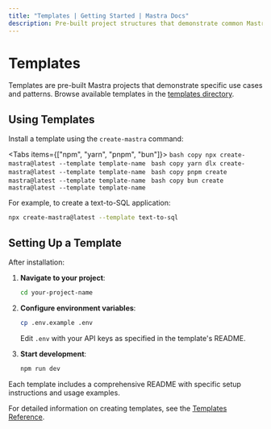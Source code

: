 ```yaml
---
title: "Templates | Getting Started | Mastra Docs"
description: Pre-built project structures that demonstrate common Mastra use cases and patterns
---
```



# Templates

Templates are pre-built Mastra projects that demonstrate specific use cases and patterns. Browse available templates in the [templates directory](https://mastra.ai/templates).

## Using Templates

Install a template using the `create-mastra` command:

<Tabs items={["npm", "yarn", "pnpm", "bun"]}>
  <Tab>
    ```bash copy
    npx create-mastra@latest --template template-name
    ```
  </Tab>
  <Tab>
    ```bash copy
    yarn dlx create-mastra@latest --template template-name
    ```
  </Tab>
  <Tab>
    ```bash copy
    pnpm create mastra@latest --template template-name
    ```
  </Tab>
  <Tab>
    ```bash copy
    bun create mastra@latest --template template-name
    ```
  </Tab>
</Tabs>

For example, to create a text-to-SQL application:

```bash copy
npx create-mastra@latest --template text-to-sql
```

## Setting Up a Template

After installation:

1. **Navigate to your project**:
   ```bash copy
   cd your-project-name
   ```

2. **Configure environment variables**:
   ```bash copy
   cp .env.example .env
   ```
   Edit `.env` with your API keys as specified in the template's README.

3. **Start development**:
   ```bash copy
   npm run dev
   ```

<Callout type="info">
  Each template includes a comprehensive README with specific setup instructions and usage examples.
</Callout>

For detailed information on creating templates, see the [Templates Reference](/reference/templates).
